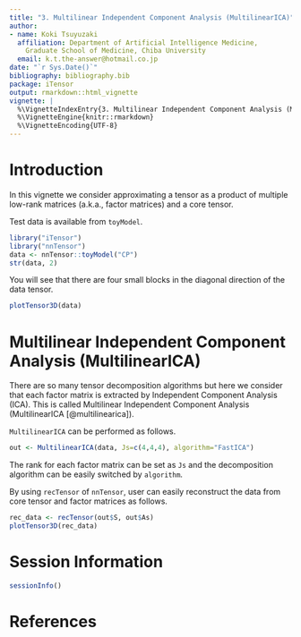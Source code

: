 ```yaml
---
title: "3. Multilinear Independent Component Analysis (MultilinearICA)"
author:
- name: Koki Tsuyuzaki
  affiliation: Department of Artificial Intelligence Medicine,
    Graduate School of Medicine, Chiba University
  email: k.t.the-answer@hotmail.co.jp
date: "`r Sys.Date()`"
bibliography: bibliography.bib
package: iTensor
output: rmarkdown::html_vignette
vignette: |
  %\VignetteIndexEntry{3. Multilinear Independent Component Analysis (MultilinearICA)}
  %\VignetteEngine{knitr::rmarkdown}
  %\VignetteEncoding{UTF-8}
---
```


# Introduction

In this vignette we consider approximating a tensor as a product of multiple low-rank matrices (a.k.a., factor matrices) and a core tensor.

Test data is available from `toyModel`.

```r
library("iTensor")
library("nnTensor")
data <- nnTensor::toyModel("CP")
str(data, 2)
```

You will see that there are four small blocks in the diagonal direction of the data tensor.

```r
plotTensor3D(data)
```

# Multilinear Independent Component Analysis (MultilinearICA)

There are so many tensor decomposition algorithms but here we consider that each factor matrix is extracted by Independent Component Analysis (ICA). This is called Multilinear Independent Component Analysis (MultilinearICA [@multilinearica]).

`MultilinearICA` can be performed as follows.

```r
out <- MultilinearICA(data, Js=c(4,4,4), algorithm="FastICA")
```

The rank for each factor matrix can be set as `Js` and the decomposition algorithm can be easily switched by `algorithm`.

By using `recTensor` of `nnTensor`, user can easily reconstruct the data from core tensor and factor matrices as follows.

```r
rec_data <- recTensor(out$S, out$As)
plotTensor3D(rec_data)
```

# Session Information {.unnumbered}

```r
sessionInfo()
```

# References

